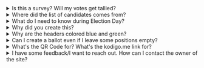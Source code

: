 
<Details>
  <Summary>Is this a survey? Will my votes get tallied?</Summary>
  <Panel>
    No, this is not a survey. Intentionally, there is no way kodigo.me can
    collect or tally votes or any personal information from its users.
  </Panel>
</Details>

<Details>
  <Summary>Where did the list of candidates comes from?</Summary>
  <Panel>
    COMELEC routinely releases their ballot templates in their website. kodigo.me presents the names of all candidates, their positions, and their political affiliations as is on the ballot template.

    *  [2025 Ballot Templates](https://comelec.gov.ph/?r=2025NLE/BallotFaceTemplates), released last January 2025
    *  [2022 Ballot Templates](https://comelec.gov.ph/?r=2022NLE/BallotFaceTemplates), released last January 2022

  </Panel>
</Details>

<Details>
  <Summary>What do I need to know during Election Day?</Summary>
  <Panel>
    
    Before Election Day, make sure to know your precinct number and location.
    COMELEC released a [precinct finder tool](https://precinctfinder.comelec.gov.ph/voter_precinct) last 2023 but it seems to be offline. 
    
    During Election Day, you may refer to the official 2022 guide from COMELEC
    [here](https://comelec.gov.ph/?r=2022NLE/VoterEducation/StepsinVoting).
    Voting time starts at 6:00 AM and ends at 7:00 PM.

  </Panel>
</Details>

<Details>
  <Summary>Why did you create this?</Summary>
  <Panel>
    
    Before the 2022 National and Local Elections, I used to come to the voting precinct only knowing a handful of people I wanted to vote for. Knowing that COMELEC makes the ballot templates available online, as well as numerous sites like [GMA](https://www.gmanetwork.com/news/eleksyon2022/mykodigo/) releasing their own kodigo generator, I thought that there should be a better way to be prepared before Election Day.

    After a series of usability tests, the benefits can be summarized to the following:

    1. I want to see who's running for what position so that I can do some research on who they are beyond name-recall and campaigns.
    2. I want to create a kodigo easily so that it's easier to vote on Election Day.
    3. As it were in 2022, I want to finish voting quickly by making sure I know already who I'm voting for, given that the threat of the pandemic was still present at that time.

  </Panel>
</Details>

<Details>
  <Summary>Why are the headers colored blue and green?</Summary>
  <Panel>
    
    As much as possible, I wanted to make kodigo.me look like (but not too similar to) the actual ballot so that it's easier to remember where to shade. Having said that, the ballot's headers are also colored blue and green.

    kodigo.me will never endorse any political candidate or party.

  </Panel>
</Details>

<Details>
  <Summary>Can I create a ballot even if I leave some positions empty?</Summary>
  <Panel>
    
    Yes! Much like you can abstain or [undervote](https://ballotpedia.org/Undervote) in the elections, you can also leave parts of your kodigo blank. This will also allow you to revise your kodigo sometime after.

  </Panel>
</Details>

<Details>
  <Summary>What's the QR Code for? What's the kodigo.me link for?</Summary>
  <Panel>
    
    It points to a link where you can see your generated kodigo, and have the option to edit it again. This link tells kodigo.me the candidates selected, and so if you modify your kodigo, you have to save again and create a new link.

  </Panel>
</Details>

<Details>
  <Summary>I have some feedback/I want to reach out. How can I contact the owner of the site?</Summary>
  <Panel>
    
    You may send me a message at kodigo.me's [Facebook Page](https://www.facebook.com/kodigomeph/), or email me [here](mailto:mabuhay@kodigo.me).

  </Panel>
</Details>
